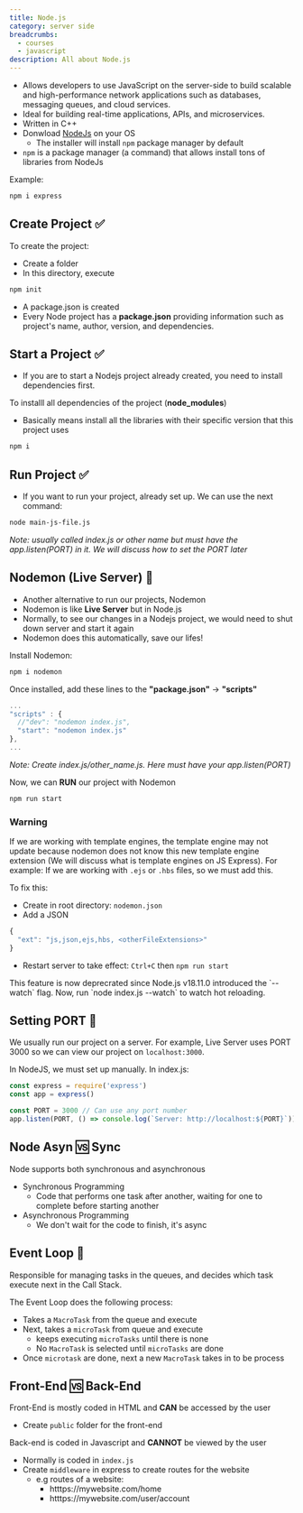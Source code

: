 ```yaml
---
title: Node.js 
category: server side
breadcrumbs: 
  - courses
  - javascript  
description: All about Node.js
---
```


- Allows developers to use JavaScript on the server-side to build scalable and high-performance network applications such as databases, messaging queues, and cloud services.
- Ideal for building real-time applications, APIs, and microservices.
- Written in C++
- Donwload [NodeJs](https://nodejs.org/en/download) on your OS 
	- The installer will install `npm` package manager by default
- `npm` is a package manager (a command) that allows install tons of libraries from NodeJs

Example:

```bash
npm i express
```


## Create Project ✅

To create the project:
- Create a folder
- In this directory, execute

```bash
npm init
```

- A package.json is created
- Every Node project has a **package.json** providing information such as project's name, author, version, and dependencies.

## Start a Project ✅
- If you are to start a Nodejs project already created, you need to install dependencies first.

To installl all dependencies of the project (**node_modules**)
- Basically means install all the libraries with their specific version that this project uses

```bash
npm i
```

## Run Project ✅
- If you want to run your project, already set up. We can use the next command:

```bash
node main-js-file.js
```
*Note: usually called index.js or other name but must have the app.listen(PORT) in it. We will discuss how to set the PORT later*

## Nodemon (Live Server) 💨
- Another alternative to run our projects, Nodemon
- Nodemon is like **Live Server** but in Node.js
- Normally, to see our changes in a Nodejs project, we would need to shut down server and start it again
- Nodemon does this automatically, save our lifes!

Install Nodemon:

```bash
npm i nodemon
```

Once installed, add these lines to the **"package.json"** $\rightarrow$ **"scripts"**

```javascript
...
"scripts" : {
  //"dev": "nodemon index.js",
  "start": "nodemon index.js"
},
...
```
_Note: Create index.js/other_name.js. Here must have your app.listen(PORT)_

Now, we can **RUN** our project with Nodemon
```bash
npm run start
```

### Warning
If we are working with template engines, the template engine may not update because nodemon does not know this new template engine extension (We will discuss what is template engines on JS Express). For example: If we are working with `.ejs`  or `.hbs` files, so we must add this.

To fix this:
- Create in root directory: `nodemon.json`
- Add a JSON

```javascript
{
  "ext": "js,json,ejs,hbs, <otherFileExtensions>"
}
```

- Restart server to take effect: `Ctrl+C` then `npm run start`

<Callout title="Deprecrated">
This feature is now deprecrated since Node.js v18.11.0 introduced the `--watch` flag. Now, run `node index.js --watch` to watch hot reloading.
</Callout>


## Setting PORT 🔨
We usually run our project on a server. For example, Live Server uses PORT 3000 so we can view our project on `localhost:3000`.

In NodeJS, we must set up manually. In index.js:

```javascript
const express = require('express')
const app = express()

const PORT = 3000 // Can use any port number
app.listen(PORT, () => console.log(`Server: http://localhost:${PORT}`))
```


## Node Asyn 🆚 Sync 
Node supports both synchronous and asynchronous
- Synchronous Programming
	- Code that performs one task after another, waiting for one to complete before starting another  
- Asynchronous Programming  
	- We don't wait for the code to finish, it's async


## Event Loop 🔄
Responsible for managing tasks in the queues, and decides which task execute next in the Call Stack.

The Event Loop does the following process:
- Takes a `MacroTask` from the queue and execute
- Next, takes a `microTask` from queue and execute
	- keeps executing `microTasks` until there is none
	- No `MacroTask` is selected until `microTasks` are done
- Once `microtask` are done, next a new `MacroTask` takes in to be process 


## Front-End 🆚  Back-End
Front-End is mostly coded in HTML and **CAN** be accessed by the user
- Create `public` folder for the front-end

Back-end is coded in Javascript and **CANNOT** be viewed by the user
- Normally is coded in `index.js`
- Create `middleware` in express to create routes for the website
	- e.g routes of a website: 
		- htttps://mywebsite.com/home
		- htttps://mywebsite.com/user/account